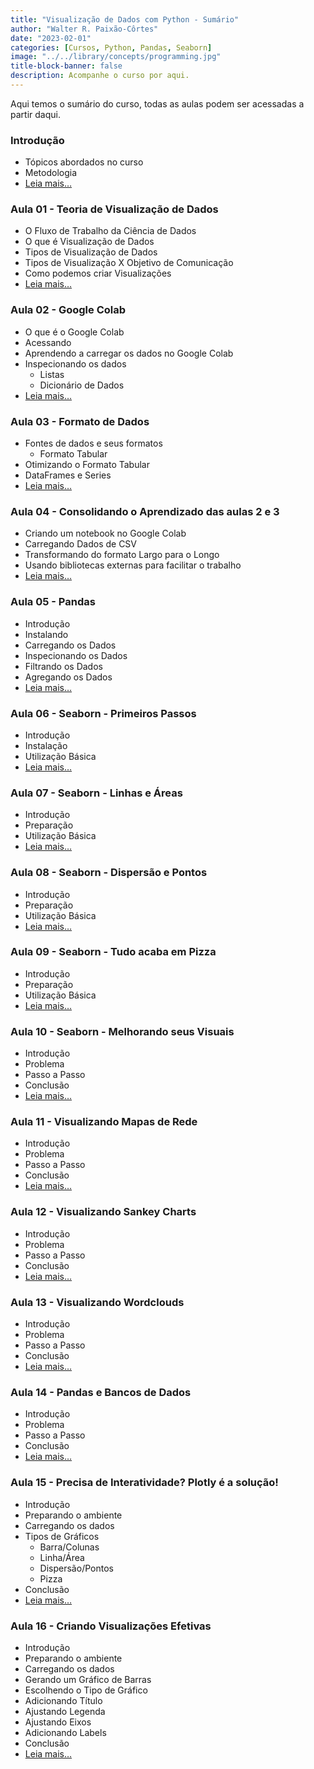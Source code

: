 ```yaml
---
title: "Visualização de Dados com Python - Sumário"
author: "Walter R. Paixão-Côrtes"
date: "2023-02-01"
categories: [Cursos, Python, Pandas, Seaborn]
image: "../../library/concepts/programming.jpg"
title-block-banner: false
description: Acompanhe o curso por aqui.
---
```


Aqui temos o sumário do curso, todas as aulas podem ser acessadas a partir daqui.


### Introdução 
- Tópicos abordados no curso
- Metodologia
- [Leia mais...](/posts/data-010/index.html)

### Aula 01 - Teoria de Visualização de Dados
- O Fluxo de Trabalho da Ciência de Dados
- O que é Visualização de Dados
- Tipos de Visualização de Dados
- Tipos de Visualização X Objetivo de Comunicação
- Como podemos criar Visualizações
- [Leia mais...](/posts/data-101/index.html)

### Aula 02 - Google Colab
- O que é o Google Colab
- Acessando
- Aprendendo a carregar os dados no Google Colab
- Inspecionando os dados
  - Listas
  - Dicionário de Dados
- [Leia mais...](/posts/data-102/index.html)

### Aula 03 - Formato de Dados
- Fontes de dados e seus formatos
  - Formato Tabular
- Otimizando o Formato Tabular
- DataFrames e Series
- [Leia mais...](/posts/data-103/index.html)

### Aula 04 - Consolidando o Aprendizado das aulas 2 e 3
- Criando um notebook no Google Colab
- Carregando Dados de CSV
- Transformando do formato Largo para o Longo
- Usando bibliotecas externas para facilitar o trabalho
- [Leia mais...](/posts/data-104/index.html)


### Aula 05 - Pandas
- Introdução
- Instalando
- Carregando os Dados
- Inspecionando os Dados
- Filtrando os Dados
- Agregando os Dados
- [Leia mais...](/posts/data-105/index.html)


### Aula 06 - Seaborn - Primeiros Passos
- Introdução
- Instalação
- Utilização Básica
- [Leia mais...](/posts/data-106/index.html)


### Aula 07 - Seaborn - Linhas e Áreas
- Introdução
- Preparação
- Utilização Básica
- [Leia mais...](/posts/data-107/index.html)

### Aula 08 - Seaborn - Dispersão e Pontos
- Introdução
- Preparação
- Utilização Básica
- [Leia mais...](/posts/data-108/index.html)

### Aula 09 - Seaborn - Tudo acaba em Pizza
- Introdução
- Preparação
- Utilização Básica
- [Leia mais...](/posts/data-109/index.html)

### Aula 10 - Seaborn - Melhorando seus Visuais
- Introdução
- Problema
- Passo a Passo
- Conclusão
- [Leia mais...](/posts/data-110/index.html)

### Aula 11 - Visualizando Mapas de Rede
- Introdução
- Problema
- Passo a Passo
- Conclusão
- [Leia mais...](/posts/data-111/index.html)

### Aula 12 - Visualizando Sankey Charts
- Introdução
- Problema
- Passo a Passo
- Conclusão
- [Leia mais...](/posts/data-112/index.html)

### Aula 13 - Visualizando Wordclouds
- Introdução
- Problema
- Passo a Passo
- Conclusão
- [Leia mais...](/posts/data-113/index.html)

### Aula 14 - Pandas e Bancos de Dados
- Introdução
- Problema
- Passo a Passo
- Conclusão
- [Leia mais...](/posts/data-114/index.html)

### Aula 15 - Precisa de Interatividade? Plotly é a solução!
- Introdução
- Preparando o ambiente
- Carregando os dados
- Tipos de Gráficos
  - Barra/Colunas
  - Linha/Área
  - Dispersão/Pontos
  - Pizza
- Conclusão
- [Leia mais...](/posts/data-115/index.html)

### Aula 16 - Criando Visualizações Efetivas
- Introdução
- Preparando o ambiente
- Carregando os dados
- Gerando um Gráfico de Barras
- Escolhendo o Tipo de Gráfico
- Adicionando Título
- Ajustando Legenda
- Ajustando Eixos
- Adicionando Labels
- Conclusão
- [Leia mais...](/posts/data-116/index.html)
